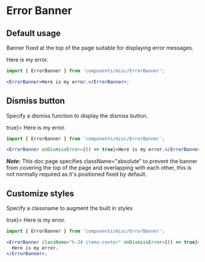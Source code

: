 
<Meta title="Torus/ErrorBanner" />

# Error Banner

## Default usage

Banner fixed at the top of the page suitable for displaying error messages.

<Canvas>
  <Story name="Banner without dismiss">
    <div className="relative h-12">
      <ErrorBanner className="absolute">Here is my error.</ErrorBanner>
    </div>
  </Story>
</Canvas>

```jsx
import { ErrorBanner } from 'components/misc/ErrorBanner';

<ErrorBanner>Here is my error.</ErrorBanner>;
```

## Dismiss button

Specify a dismiss function to display the dismiss button.

<Canvas>
  <Story name="Banner with dismiss button">
    <div className="relative h-12">
      <ErrorBanner className="absolute" onDismissError={() => true}>
        Here is my error.
      </ErrorBanner>
    </div>
  </Story>
</Canvas>

```jsx
import { ErrorBanner } from 'components/misc/ErrorBanner';

<ErrorBanner onDismissError={() => true}>Here is my error.</ErrorBanner>;
```

**_Note:_** This doc page specifies className="absolute" to prevent the banner from covering the top of the page and overlapping with each other,
this is not normally required as it's positioned fixed by default.

## Customize styles

Specify a classname to augment the built in styles

<Canvas>
  <Story name="Customize banner with className">
    <div className="relative h-24">
      <ErrorBanner className="absolute h-24 items-center" onDismissError={() => true}>
        Here is my error.
      </ErrorBanner>
    </div>
  </Story>
</Canvas>

```jsx
import { ErrorBanner } from 'components/misc/ErrorBanner';

<ErrorBanner className="h-24 items-center" onDismissError={() => true}>
  Here is my error.
</ErrorBanner>;
```
